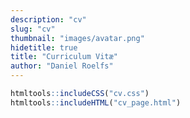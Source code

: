 ```yaml
---
description: "cv"
slug: "cv"
thumbnail: "images/avatar.png"
hidetitle: true
title: "Curriculum Vitæ"
author: "Daniel Roelfs"
---
```


<style>
h1 {
    color:#ffffff;
    font-family:'Libre Baskerville', serif;
    letter-spacing:0em;
    margin:0 0 0 0;
    font-size:0rem;
    line-height:0rem
}
</style>

```r
htmltools::includeCSS("cv.css")
htmltools::includeHTML("cv_page.html")
```

